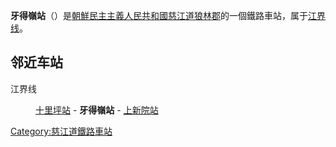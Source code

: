 {{unreferenced|time=2015-01-23T02:16:07+00:00}}
{{朝鮮半島車站資訊
|公司色 = blue
|文字色 = 
|站名 = 牙得嶺站
|圖片 = 
|pxl = 
|圖片說明 =
|前一站 = [[十里坪站|十里坪]]
|前一站距離 = 
|後一站距離 = 
|後一站 = [[上新院站|上新院]]
|所屬路線 = [[江界线|江界线]]
|距離 = 
|起點站 = [[江界站|江界]]
|諺文 = 아득령역
|朝鮮漢字 = 牙得嶺驛
|文觀部式 = 
|馬-賴式 = Adŭkryŏng-yŏk
|副站名 = 
|車站編號 = 
|停站路線數 = 
|所屬公司 = [[朝鮮民主主義人民共和國鐵道省|朝鮮民主主義人民共和國鐵道省]]
|所在地 =[[慈江道|慈江道]][[狼林郡|狼林郡]]
|車站構造 = 地面车站
|月台配置 = 
|啟用年月日 =
|廢站年月日 = 
|上下車人次 = 
|統計年度 = 
|轉車 = 
|備註 = 
|全寬備註 = 
}}

'''牙得嶺站'''（{{lang-ko|아득령역}}）是[[朝鮮民主主義人民共和國|朝鮮民主主義人民共和國]][[慈江道|慈江道]][[狼林郡|狼林郡]]的一個鐵路車站，属于[[江界线|江界线]]。

==邻近车站==
江界线
:[[十里坪站_(朝鲜)|十里坪站]] - '''牙得嶺站''' - [[上新院站|上新院站]]

{{朝鲜铁路小作品}}

{{江界线}}

[[Category:慈江道鐵路車站|Category:慈江道鐵路車站]]